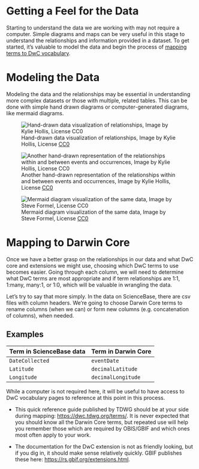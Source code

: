 # Getting a Feel for the Data

Starting to understand the data we are working with may not require a computer. Simple diagrams and maps can be very useful in this stage to understand the relationships and information provided in a dataset. To get started, it's valuable to model the data and begin the process of [mapping terms to DwC vocabulary](https://dwc.tdwg.org/terms/).

# Modeling the Data

Modeling the data and the relationships may be essential in understanding more complex datasets or those with multiple, related tables. This can be done with simple hand drawn diagrams or computer-generated diagrams, like mermaid diagrams.

![Hand-drawn data visualization of relationships, Image by Kylie Hollis, License [CC0](https://creativecommons.org/publicdomain/zero/1.0/)](images/data_visualization.png){fig-alt="Schematic showing the relationships of different variables across three tables"}

![Another hand-drawn representation of the relationships within and between events and occurrences, Image by Kylie Hollis, License [CC0](https://creativecommons.org/publicdomain/zero/1.0/)](images/relationship_diagram.png){fig-alt="A hand-drawn diagram showing how the events and samples are nested within each other"}

![Mermaid diagram visualization of the same data, Image by Steve Formel, License [ CC0](https://creativecommons.org/publicdomain/zero/1.0/)](images/Mermaid_diagram.png){fig-alt="A computer-generated mermaid diagram showing the same relationships between variables in different tables"}

# Mapping to Darwin Core

Once we have a better grasp on the relationships in our data and what DwC core and extensions we might use, choosing which DwC terms to use becomes easier. Going through each column, we will need to determine what DwC terms are most appropriate and if term relationships are 1:1, 1:many, many:1, or 1:0, which will be valuable in wrangling the data.

Let's try to say that more simply. In the data on ScienceBase, there are csv files with column headers. We're going to choose Darwin Core terms to rename columns (when we can) or form new columns (e.g. concatenation of columns), when needed.

::: {.callout-tip}
## Examples

|Term in ScienceBase data| Term in Darwin Core |
| --- | --- |
|`DateCollected`| `eventDate` |
| `Latitude` | `decimalLatitude` |
| `Longitude` | `decimalLongitude` |
:::

While a computer is not required here, it will be useful to have access to DwC vocabulary pages to reference at this point in this process. 

- This quick reference guide published by TDWG should be at your side during mapping: <https://dwc.tdwg.org/terms/>. It is never expected that you should know all the Darwin Core terms, but repeated use will help you remember those which are required by OBIS/GBIF and which ones most often apply to your work.

- The documentation for the DwC extension is not as friendly looking, but if you dig in, it should make sense relatively quickly.  GBIF publishes these here: <https://rs.gbif.org/extensions.html>.
